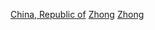 [[Category:各國遇刺身亡者|China, Republic of]]
[[Category:中华民国非正常死亡人物|Zhong]]
[[Category:被谋杀的中华民国人‎|Zhong]]